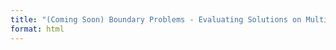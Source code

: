 ```yaml
---
title: "(Coming Soon) Boundary Problems - Evaluating Solutions on Multiple Metrics"
format: html
---
```

